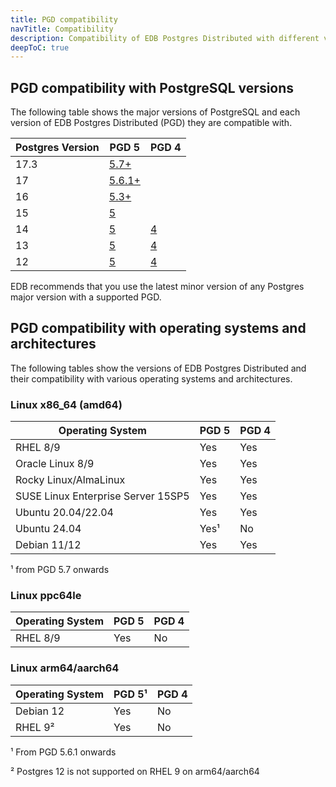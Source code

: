```yaml
---
title: PGD compatibility
navTitle: Compatibility
description: Compatibility of EDB Postgres Distributed with different versions of PostgreSQL
deepToC: true
---
```


## PGD compatibility with PostgreSQL versions

The following table shows the major versions of PostgreSQL and each version of EDB Postgres Distributed (PGD) they are compatible with.

| Postgres Version | PGD 5              | PGD 4        |
|------------------|--------------------|--------------|
| 17.3             | [5.7+](/pgd/5.7)   |              |
| 17               | [5.6.1+](/pgd/5.6) |              |
| 16               | [5.3+](/pgd/5.6/)  |              |
| 15               | [5](/pgd/5.6/)     |              |
| 14               | [5](/pgd/5.6/)     | [4](/pgd/4/) |
| 13               | [5](/pgd/5.6/)     | [4](/pgd/4/) |
| 12               | [5](/pgd/5.6/)     | [4](/pgd/4/) |

EDB recommends that you use the latest minor version of any Postgres major version with a supported PGD.

## PGD compatibility with operating systems and architectures

The following tables show the versions of EDB Postgres Distributed and their compatibility with various operating systems and architectures.

### Linux x86_64 (amd64)

| Operating System                   | PGD 5      | PGD 4 |
|------------------------------------|------------|-------|
| RHEL 8/9                           | Yes        | Yes   |
| Oracle Linux 8/9                   | Yes        | Yes   |
| Rocky Linux/AlmaLinux              | Yes        | Yes   |
| SUSE Linux Enterprise Server 15SP5 | Yes        | Yes   |
| Ubuntu 20.04/22.04                 | Yes        | Yes   |
| Ubuntu 24.04                       | Yes&sup1;  | No    |
| Debian 11/12                       | Yes        | Yes   |

&sup1; from PGD 5.7 onwards

### Linux ppc64le

| Operating System | PGD 5 | PGD 4 |
|------------------|-------|-------|
| RHEL 8/9         | Yes   | No    |


### Linux arm64/aarch64

| Operating System | PGD 5&sup1; | PGD 4 |
|------------------|-------------|-------|
| Debian 12        | Yes         | No    |
| RHEL 9&sup2;     | Yes         | No    |

&sup1; From PGD 5.6.1 onwards

&sup2; Postgres 12 is not supported on RHEL 9 on arm64/aarch64
